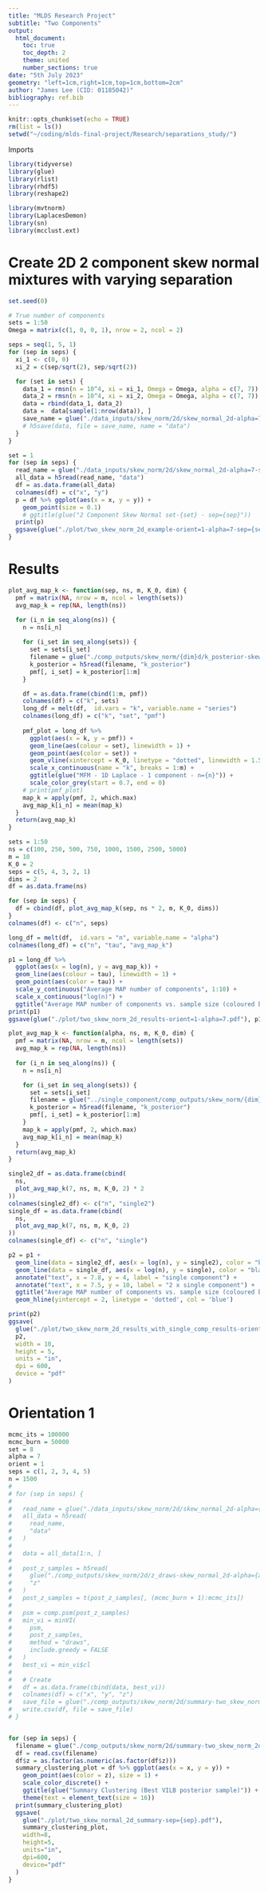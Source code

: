 ```yaml
---
title: "MLDS Research Project"
subtitle: "Two Components"
output:
  html_document:
    toc: true
    toc_depth: 2
    theme: united
    number_sections: true
date: "5th July 2023"
geometry: "left=1cm,right=1cm,top=1cm,bottom=2cm"
author: "James Lee (CID: 01185042)"
bibliography: ref.bib
---
```


```r
knitr::opts_chunk$set(echo = TRUE)
rm(list = ls())
setwd("~/coding/mlds-final-project/Research/separations_study/")
```

Imports
```r
library(tidyverse)
library(glue)
library(rlist)
library(rhdf5)
library(reshape2)

library(mvtnorm)
library(LaplacesDemon)
library(sn)
library(mcclust.ext)
```

# Create 2D 2 component skew normal mixtures with varying separation
```r
set.seed(0)

# True number of components
sets = 1:50
Omega = matrix(c(1, 0, 0, 1), nrow = 2, ncol = 2)

seps = seq(1, 5, 1)
for (sep in seps) {
  xi_1 <- c(0, 0)
  xi_2 = c(sep/sqrt(2), sep/sqrt(2))

  for (set in sets) {
    data_1 = rmsn(n = 10^4, xi = xi_1, Omega = Omega, alpha = c(7, 7))
    data_2 = rmsn(n = 10^4, xi = xi_2, Omega = Omega, alpha = c(7, 7))
    data = rbind(data_1, data_2)
    data =  data[sample(1:nrow(data)), ]
    save_name = glue("./data_inputs/skew_norm/2d/skew_normal_2d-alpha=7-sep={sep}-orient=1-set-{set}.jld")
    # h5save(data, file = save_name, name = "data")
  }
}

set = 1
for (sep in seps) {
  read_name = glue("./data_inputs/skew_norm/2d/skew_normal_2d-alpha=7-sep={sep}-orient=1-set-{set}.jld")
  all_data = h5read(read_name, "data")
  df = as.data.frame(all_data)
  colnames(df) = c("x", "y")
  p = df %>% ggplot(aes(x = x, y = y)) +
    geom_point(size = 0.1)
    # ggtitle(glue("2 Component Skew Normal set-{set} - sep={sep}"))
  print(p)
  ggsave(glue("./plot/two_skew_norm_2d_example-orient=1-alpha=7-sep={sep}.pdf"), p, width=5, height=5, units="in", dpi=600, device="pdf")
}

```

# Results
```r
plot_avg_map_k <- function(sep, ns, m, K_0, dim) {
  pmf = matrix(NA, nrow = m, ncol = length(sets))
  avg_map_k = rep(NA, length(ns))

  for (i_n in seq_along(ns)) {
    n = ns[i_n]
    
    for (i_set in seq_along(sets)) {
      set = sets[i_set]
      filename = glue("./comp_outputs/skew_norm/{dim}d/k_posterior-skew_normal_{dim}d-alpha=7-sep={sep}-n={n}-orient=1-set-{set}.jld")
      k_posterior = h5read(filename, "k_posterior")
      pmf[, i_set] = k_posterior[1:m]
    }

    df = as.data.frame(cbind(1:m, pmf))
    colnames(df) = c("k", sets)
    long_df = melt(df,  id.vars = "k", variable.name = "series")
    colnames(long_df) = c("k", "set", "pmf")
  
    pmf_plot = long_df %>%
      ggplot(aes(x = k, y = pmf)) +
      geom_line(aes(colour = set), linewidth = 1) +
      geom_point(aes(color = set)) +
      geom_vline(xintercept = K_0, linetype = "dotted", linewidth = 1.5) +
      scale_x_continuous(name = "k", breaks = 1:m) +
      ggtitle(glue("MFM - 1D Laplace - 1 component - n={n}")) +
      scale_color_grey(start = 0.7, end = 0)
    # print(pmf_plot)
    map_k = apply(pmf, 2, which.max)
    avg_map_k[i_n] = mean(map_k)
  }
  return(avg_map_k)
}

sets = 1:50
ns = c(100, 250, 500, 750, 1000, 1500, 2500, 5000)
m = 10
K_0 = 2
seps = c(5, 4, 3, 2, 1)
dims = 2
df = as.data.frame(ns)

for (sep in seps) {
  df = cbind(df, plot_avg_map_k(sep, ns * 2, m, K_0, dims))
}
colnames(df) <- c("n", seps)

long_df = melt(df,  id.vars = "n", variable.name = "alpha")
colnames(long_df) = c("n", "tau", "avg_map_k")

p1 = long_df %>%
  ggplot(aes(x = log(n), y = avg_map_k)) +
  geom_line(aes(colour = tau), linewidth = 1) +
  geom_point(aes(color = tau)) +
  scale_y_continuous("Average MAP number of components", 1:10) +
  scale_x_continuous("log(n)") +
  ggtitle("Average MAP number of components vs. sample size (coloured by separation)")
print(p1)
ggsave(glue("./plot/two_skew_norm_2d_results-orient=1-alpha=7.pdf"), p1, width=10, height=5, units="in", dpi=600, device="pdf")

```

```r
plot_avg_map_k <- function(alpha, ns, m, K_0, dim) {
  pmf = matrix(NA, nrow = m, ncol = length(sets))
  avg_map_k = rep(NA, length(ns))
  
  for (i_n in seq_along(ns)) {
    n = ns[i_n]

    for (i_set in seq_along(sets)) {
      set = sets[i_set]
      filename = glue("../single_component/comp_outputs/skew_norm/{dim}d/k_posterior-single_skew_normal_{dim}d-alpha={alpha}-n={n}-set-{set}.jld")
      k_posterior = h5read(filename, "k_posterior")
      pmf[, i_set] = k_posterior[1:m]
    }
    map_k = apply(pmf, 2, which.max)
    avg_map_k[i_n] = mean(map_k)
  }
  return(avg_map_k)
}

single2_df = as.data.frame(cbind(
  ns,
  plot_avg_map_k(7, ns, m, K_0, 2) * 2
))
colnames(single2_df) <- c("n", "single2")
single_df = as.data.frame(cbind(
  ns,
  plot_avg_map_k(7, ns, m, K_0, 2)
))
colnames(single_df) <- c("n", "single")

p2 = p1 + 
  geom_line(data = single2_df, aes(x = log(n), y = single2), color = "black", linewidth = 1.5, linetype = "dashed") +
  geom_line(data = single_df, aes(x = log(n), y = single), color = "black", linewidth = 1.5, linetype = "dotted") +
  annotate("text", x = 7.8, y = 4, label = "single component") +
  annotate("text", x = 7.5, y = 10, label = "2 x single component") +
  ggtitle("Average MAP number of components vs. sample size (coloured by separation) + single comp results") +
  geom_hline(yintercept = 2, linetype = 'dotted', col = 'blue')

print(p2)
ggsave(
  glue("./plot/two_skew_norm_2d_results_with_single_comp_results-orient=1-alpha=7.pdf"), 
  p2, 
  width = 10, 
  height = 5, 
  units = "in", 
  dpi = 600,
  device = "pdf"
)
```


# Orientation 1
```r
mcmc_its = 100000
mcmc_burn = 50000
set = 8
alpha = 7
orient = 1
seps = c(1, 2, 3, 4, 5)
n = 1500
# 
# for (sep in seps) {
#   
#   read_name = glue("./data_inputs/skew_norm/2d/skew_normal_2d-alpha={alpha}-sep={sep}-orient={orient}-set-{set}.jld")
#   all_data = h5read(
#     read_name,
#     "data"
#   )
# 
#   data = all_data[1:n, ]
#   
#   post_z_samples = h5read(
#     glue("./comp_outputs/skew_norm/2d/z_draws-skew_normal_2d-alpha={alpha}-sep={sep}-n={n}-orient={orient}-set-{set}.jld"),
#     "z"
#   )
#   post_z_samples = t(post_z_samples[, (mcmc_burn + 1):mcmc_its])
#   
#   psm = comp.psm(post_z_samples)
#   min_vi = minVI(
#     psm,
#     post_z_samples,
#     method = "draws",
#     include.greedy = FALSE
#   )
#   best_vi = min_vi$cl
# 
#   # Create 
#   df = as.data.frame(cbind(data, best_vi))
#   colnames(df) = c("x", "y", "z")
#   save_file = glue("./comp_outputs/skew_norm/2d/summary-two_skew_norm_2d-alpha={alpha}-sep={sep}-n={n}-orient=1-set-{set}.csv")
#   write.csv(df, file = save_file)
# }


for (sep in seps) {
  filename = glue("./comp_outputs/skew_norm/2d/summary-two_skew_norm_2d-alpha={alpha}-sep={sep}-n={n}-orient=1-set-{set}.csv")
  df = read.csv(filename)
  df$z = as.factor(as.numeric(as.factor(df$z)))
  summary_clustering_plot = df %>% ggplot(aes(x = x, y = y)) +
    geom_point(aes(color = z), size = 1) +
    scale_color_discrete() +
    ggtitle(glue("Summary Clustering (Best VILB posterior sample)")) +
    theme(text = element_text(size = 16))
  print(summary_clustering_plot)
  ggsave(
    glue("./plot/two_skew_normal_2d_summary-sep={sep}.pdf"),
    summary_clustering_plot,
    width=8,
    height=5,
    units="in",
    dpi=600,
    device="pdf"
  )
}
```
